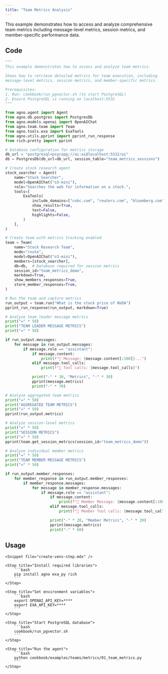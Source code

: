 ```yaml
---
title: "Team Metrics Analysis"
---
```


This example demonstrates how to access and analyze comprehensive team metrics including message-level metrics, session metrics, and member-specific performance data.

## Code

```python cookbook/examples/teams/metrics/01_team_metrics.py
"""
This example demonstrates how to access and analyze team metrics.

Shows how to retrieve detailed metrics for team execution, including
message-level metrics, session metrics, and member-specific metrics.

Prerequisites:
1. Run: cookbook/run_pgvector.sh (to start PostgreSQL)
2. Ensure PostgreSQL is running on localhost:5532
"""

from agno.agent import Agent
from agno.db.postgres import PostgresDb
from agno.models.openai import OpenAIChat
from agno.team.team import Team
from agno.tools.exa import ExaTools
from agno.utils.pprint import pprint_run_response
from rich.pretty import pprint

# Database configuration for metrics storage
db_url = "postgresql+psycopg://ai:ai@localhost:5532/ai"
db = PostgresDb(db_url=db_url, session_table="team_metrics_sessions")

# Create stock research agent
stock_searcher = Agent(
    name="Stock Searcher",
    model=OpenAIChat("o3-mini"),
    role="Searches the web for information on a stock.",
    tools=[
        ExaTools(
            include_domains=["cnbc.com", "reuters.com", "bloomberg.com", "wsj.com"],
            show_results=True,
            text=False,
            highlights=False,
        )
    ],
)

# Create team with metrics tracking enabled
team = Team(
    name="Stock Research Team",
    mode="route",
    model=OpenAIChat("o3-mini"),
    members=[stock_searcher],
    db=db,  # Database required for session metrics
    session_id="team_metrics_demo",
    markdown=True,
    show_members_responses=True,
    store_member_responses=True,
)

# Run the team and capture metrics
run_output = team.run("What is the stock price of NVDA")
pprint_run_response(run_output, markdown=True)

# Analyze team leader message metrics
print("=" * 50)
print("TEAM LEADER MESSAGE METRICS")
print("=" * 50)

if run_output.messages:
    for message in run_output.messages:
        if message.role == "assistant":
            if message.content:
                print(f"📝 Message: {message.content[:100]}...")
            elif message.tool_calls:
                print(f"🔧 Tool calls: {message.tool_calls}")

            print("-" * 30, "Metrics", "-" * 30)
            pprint(message.metrics)
            print("-" * 70)

# Analyze aggregated team metrics
print("=" * 50)
print("AGGREGATED TEAM METRICS")
print("=" * 50)
pprint(run_output.metrics)

# Analyze session-level metrics
print("=" * 50)
print("SESSION METRICS")
print("=" * 50)
pprint(team.get_session_metrics(session_id="team_metrics_demo"))

# Analyze individual member metrics
print("=" * 50)
print("TEAM MEMBER MESSAGE METRICS")
print("=" * 50)

if run_output.member_responses:
    for member_response in run_output.member_responses:
        if member_response.messages:
            for message in member_response.messages:
                if message.role == "assistant":
                    if message.content:
                        print(f"📝 Member Message: {message.content[:100]}...")
                    elif message.tool_calls:
                        print(f"🔧 Member Tool calls: {message.tool_calls}")

                    print("-" * 20, "Member Metrics", "-" * 20)
                    pprint(message.metrics)
                    print("-" * 60)
```

## Usage

<Steps>

    <Snippet file="create-venv-step.mdx" />

    <Step title="Install required libraries">
        ```bash
        pip install agno exa_py rich
        ```
    </Step>

    <Step title="Set environment variables">
        ```bash
        export OPENAI_API_KEY=****
        export EXA_API_KEY=****
        ```
    </Step>

    <Step title="Start PostgreSQL database">
        ```bash
        cookbook/run_pgvector.sh
        ```
    </Step>

    <Step title="Run the agent">
        ```bash
        python cookbook/examples/teams/metrics/01_team_metrics.py
        ```
    </Step>

</Steps>